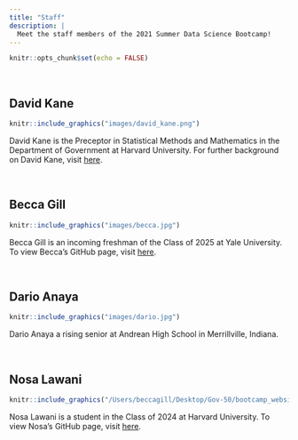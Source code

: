 ```yaml
---
title: "Staff"
description: |
  Meet the staff members of the 2021 Summer Data Science Bootcamp!
---
```


```r
knitr::opts_chunk$set(echo = FALSE)
```


&nbsp;

## David Kane

```r
knitr::include_graphics("images/david_kane.png")
```

David Kane is the Preceptor in Statistical Methods and Mathematics in the Department of Government at Harvard University. For further background on David Kane, visit [here](https://www.davidkane.info).

&nbsp;

## Becca Gill

```r
knitr::include_graphics("images/becca.jpg")
```

Becca Gill is an incoming freshman of the Class of 2025 at Yale University. To view Becca's GitHub page, visit [here](https://github.com/BeccaGill).

&nbsp;

## Dario Anaya

```r
knitr::include_graphics("images/dario.jpg")
```

Dario Anaya a rising senior at Andrean High School in Merrillville, Indiana.

&nbsp;

## Nosa Lawani

```r
knitr::include_graphics("/Users/beccagill/Desktop/Gov-50/bootcamp_website/staff/images/nosa.jpg")
```

Nosa Lawani is a student in the Class of 2024 at Harvard University. To view Nosa's GitHub page, visit [here](https://github.com/lawanin).
